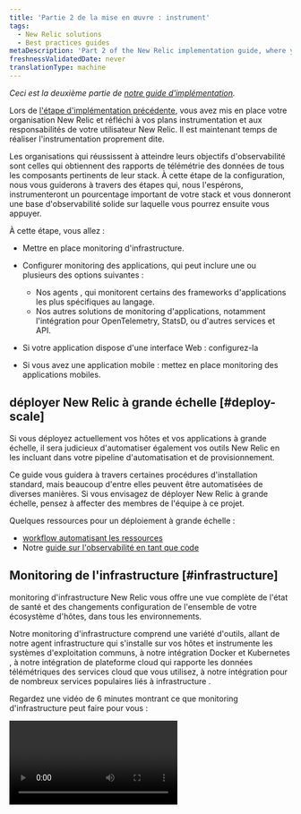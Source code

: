 ```yaml
---
title: 'Partie 2 de la mise en œuvre : instrument'
tags:
  - New Relic solutions
  - Best practices guides
metaDescription: 'Part 2 of the New Relic implementation guide, where you instrument your frontend and backend systems.'
freshnessValidatedDate: never
translationType: machine
---
```


*Ceci est la deuxième partie de [notre guide d&apos;implémentation](/docs/new-relic-solutions/get-started/implementation-guide-intro).*

Lors de [l&apos;étape d&apos;implémentation précédente,](/docs/new-relic-solutions/get-started/implementation-guide-planning-setup) vous avez mis en place votre organisation New Relic et réfléchi à vos plans instrumentation et aux responsabilités de votre utilisateur New Relic. Il est maintenant temps de réaliser l&apos;instrumentation proprement dite.

Les organisations qui réussissent à atteindre leurs objectifs d&apos;observabilité sont celles qui obtiennent des rapports de télémétrie des données de tous les composants pertinents de leur stack. À cette étape de la configuration, nous vous guiderons à travers des étapes qui, nous l&apos;espérons, instrumenteront un pourcentage important de votre stack et vous donneront une base d&apos;observabilité solide sur laquelle vous pourrez ensuite vous appuyer.

À cette étape, vous allez :

* Mettre en place monitoring d&apos;infrastructure.

* Configurer monitoring des applications, qui peut inclure une ou plusieurs des options suivantes :

  * Nos agents <InlinePopover type="apm" />, qui monitorent certains des frameworks d&apos;applications les plus spécifiques au langage.
  * Nos autres solutions de monitoring d&apos;applications, notamment l&apos;intégration pour OpenTelemetry, StatsD, ou d&apos;autres services et API.

* Si votre application dispose d&apos;une interface Web : configurez-la<InlinePopover type="browser" />

* Si vous avez une application mobile : mettez en place monitoring des applications mobiles.

## déployer New Relic à grande échelle [#deploy-scale]

Si vous déployez actuellement vos hôtes et vos applications à grande échelle, il sera judicieux d&apos;automatiser également vos outils New Relic en les incluant dans votre pipeline d&apos;automatisation et de provisionnement.

Ce guide vous guidera à travers certaines procédures d&apos;installation standard, mais beaucoup d&apos;entre elles peuvent être automatisées de diverses manières. Si vous envisagez de déployer New Relic à grande échelle, pensez à affecter des membres de l&apos;équipe à ce projet.

Quelques ressources pour un déploiement à grande échelle :

* [workflow automatisant les ressources](https://developer.newrelic.com/automate-workflows)
* Notre [guide sur l&apos;observabilité en tant que code](/docs/new-relic-solutions/observability-maturity/operational-efficiency/observability-as-code-guide)

## Monitoring de l&apos;infrastructure [#infrastructure]

monitoring d&apos;infrastructure New Relic vous offre une vue complète de l&apos;état de santé et des changements configuration de l&apos;ensemble de votre écosystème d&apos;hôtes, dans tous les environnements.

Notre monitoring d&apos;infrastructure comprend une variété d&apos;outils, allant de notre agent infrastructure qui s&apos;installe sur vos hôtes et instrumente les systèmes d&apos;exploitation communs, à notre intégration Docker et Kubernetes , à notre intégration de plateforme cloud qui rapporte les données télémétriques des services cloud que vous utilisez, à notre intégration pour de nombreux services populaires liés à infrastructure .

Regardez une vidéo de 6 minutes montrant ce que monitoring d&apos;infrastructure peut faire pour vous :

<Video id="PDpwGIL5s0U" type="youtube" />

Si vous avez déjà instrumenté une partie de votre infrastructure, vous devriez la voir dans l&apos;interface utilisateur de l&apos;infrastructure. Si vous ne l&apos;avez pas encore fait ou si vous devez ajouter plus de données, cette section vous donnera quelques chemins recommandés.

### Installation guidée (infrastructure et APM) [#guided-install]

Le guide d&apos;installation est un bon choix pour les petites organisations ou pour toute personne souhaitant tester New Relic avant une installation plus complète.

L&apos;installation guidée détecte automatiquement votre environnement et installe les solutions applicables, y compris notre infrastructure agent , certaines infrastructureintégrations liées à , notre Kubernetes intégration , les agents APM et certaines log instrumentation. Il fonctionne dans la plupart des environnements courants, y compris les systèmes d&apos;exploitation courants, dans les conteneurs Docker et les applications dans Kubernetes.

L&apos;installation guidée peut être une bonne option pour tester et prototyper avant un déploiement à plus grande échelle. Si vous préférez installer les éléments manuellement ou avoir plus de contrôle sur le processus d&apos;installation, consultez la section d&apos;installation manuelle ci-dessous.

Pour voir quelqu&apos;un utiliser le guide d&apos;installation pour ajouter des données et un tableau de bord en quelques minutes seulement, regardez cette vidéo de 5 minutes :

<Video id="6U-RQIkBJOA" type="youtube" />

Prêt à utiliser l’installation guidée ? Accédez à la [page d’installation guidée dans New Relic.](https://one.newrelic.com/marketplace?state=83ad7308-eba3-c490-39ae-54547650309e)

### Installation manuelle pour l&apos;agent infrastructure et intégration sur hôte [#manual-infrastructure]

En alternative ou en complément du [guide d&apos;installation](#infra-guided-install), vous trouverez ci-dessous les procédures d&apos;installation de l&apos;agent infrastructure et d&apos;intégration des services infrastructure :

<CollapserGroup>
  <Collapser id="manual-infra-install" title="Options d'installation manuelle pour l'infrastructure">
    Voici les options manuelles pour l&apos;installation de l&apos;agent infrastructure et de notre intégration sur hôte :

    ### Monitorer votre système d&apos;exploitation (Linux, Windows, macOS)

    Notre agent infrastructure héberge et prend en charge de nombreuses intégrations pour d&apos;autres services liés à infrastructure . L&apos;agent peut être installé sur un hôte (qu&apos;il s&apos;agisse d&apos;un nœud dans un cluster Kubernetes, d&apos;une VM dans votre propre data center sur site ou d&apos;une VM dans le cloud) ou dans un conteneur Docker . Sélectionnez une option pertinente :

    * [Installer l&apos;agent sur un hôte](/docs/infrastructure/install-infrastructure-agent/get-started/install-infrastructure-agent/#install)

    * [Installer l&apos;agent dans le conteneur Docker](/docs/infrastructure/install-infrastructure-agent/linux-installation/docker-instrumentation-infrastructure-monitoring)

    * Kubernetes :

      * [Installer l&apos;agent via Kubernetes](/install/kubernetes)
      * Utilisez [notre intégration Pixie](/docs/kubernetes-pixie/auto-telemetry-pixie/install-auto-telemetry-pixie) pour obtenir les données télémétriques et les dashboards Kubernetes

    Vous souhaitez déployer à grande échelle ? Découvrez [nos options de gestion de configuration](/docs/infrastructure/install-infrastructure-agent/configuration/configure-infrastructure-agent/#config-mgmt).

    ### Monitorer les services infrastructure

    Notre intégration sur hôte instrumente de nombreux services populaires liés à infrastructure , comme Apache, Cassandra, MySQL, NGINX, StatsD, et plus encore. Pour commencer, choisissez l&apos;option qui correspond à votre stack:

    * Si vous utilisez Kubernetes : [installez-le via notre intégration Kubernetes](/docs/kubernetes-pixie/kubernetes-integration/advanced-configuration/monitor-services/monitor-services-running-kubernetes)
    * Si vous utilisez Amazon ECS : [installez via notre intégration ECS](/docs/infrastructure/host-integrations/host-integrations-list/monitor-services-running-amazon-ecs)
    * Sinon : [installez manuellement l&apos;intégration spécifique dont vous avez besoin](https://one.newrelic.com/marketplace?state=1be08f1d-0fd0-0bb2-4c13-44b4bbaba798)
  </Collapser>
</CollapserGroup>

### Plateforme Cloud : AWS, Azure, GCP [#cloud]

Lorsque vous installez l&apos;agent infrastructure sur des hôtes sur des plateformes cloud prises en charge (AWS, Azure, GCP), vous obtenez des métadonnées de base signalées sur ces plateformes par défaut. De plus, vous devez activer notre cloud d&apos;intégration pour obtenir des données plus détaillées à partir des services de votre plateforme cloud :

* [AWS](https://newrelic.com/instant-observability/?category=amazon-web-services)
* [Azure](https://newrelic.com/instant-observability/?category=azure)
* [BPC](https://newrelic.com/instant-observability/?category=google-cloud-platform)

Intéressé par un déploiement à grande échelle ? Quelques ressources :

* Notre [guide d&apos;observabilité en tant que code](/docs/new-relic-solutions/observability-maturity/operational-efficiency/observability-as-code-guide/#automation-tools) comprend des informations sur l&apos;utilisation de Terraform et d&apos;autres options
* [Nos documents API NerdGraph pour l&apos;intégration cloud](/docs/apis/nerdgraph/examples/nerdgraph-cloud-integrations-api-tutorial)

### Étendez et personnalisez monitoring d&apos;infrastructure [#extend-infra]

Nous disposons de nombreux outils monitoring d&apos;infrastructure , et ces outils disposent de diverses options de personnalisation et configuration . Vous pouvez également étendre les capacités de l&apos;agent infrastructure avec [notre intégration Flex simple](/docs/infrastructure/host-integrations/host-integrations-list/flex-integration-tool-build-your-own-integration), qui vous permet de créer une intégration pour presque tous les services. Vous avez également la possibilité d’utiliser directement [nos API d’ingestion de données](/docs/apis/intro-apis/introduction-new-relic-apis/#data-type-apis) .

### Conseils sur l&apos;utilisation de l&apos;interface utilisateur de l&apos;infrastructure

* [Regardez une vidéo de 5 minutes montrant comment utiliser l&apos;interface utilisateur de l&apos;infrastructure](https://www.youtube.com/watch?v=vudbQPOmQ58)
* [monitoring des infrastructures bonnes pratiques](/docs/new-relic-solutions/best-practices-guides/full-stack-observability/infrastructure-monitoring-best-practices-guide)

## Monitoring d&apos;applications [#apm]

<img title="APM overview" alt="An image showing an example APM page." src="/images/apm_screenshot-full_apm-intro-overview.webp" />

<figcaption>
  La page récapitulative de l&apos;APM vous donne un aperçu de certaines de vos mesures d&apos;application les plus importantes.
</figcaption>

Ensuite, vous instrumentez votre ou vos applications, si vous ne l&apos;avez pas déjà fait (par exemple, avec le [guide d&apos;installation](#guided-install)). instrumenté votre application vous donne des informations détaillées sur ses performances et sa disponibilité, et vous aide à diagnostiquer les problèmes de performances des applications.

Nous avons plusieurs solutions pour monitoring des performances des applications (APM). Sélectionnez le choix le plus approprié ci-dessous :

* Nos <InlinePopover type="apm" />agents : c&apos;est le choix le plus populaire pour monitoring des applications. Si vous n&apos;avez pas encore installé un agent APM (par exemple, via l&apos;installation guidée), accédez à [la page d&apos;interface utilisateur <DNT>**Add your data**</DNT> ](https://one.newrelic.com/marketplace?state=b0897c4b-8fb0-eac2-7d6a-613337a6e03d)et sélectionnez une langue. Une fois que vous avez terminé, recherchez les données de votre application dans l’ [interface utilisateur récapitulative APM](/docs/apm/apm-ui-pages/monitoring/apm-summary-page-view-transaction-apdex-usage-data) et dans [l’interface utilisateur de tracing distribué](/docs/distributed-tracing/ui-data/understand-use-distributed-tracing-ui).
* Notre intégration OpenTelemetry : [configurez OpenTelemetry](/docs/more-integrations/open-source-telemetry-integrations/opentelemetry/opentelemetry-introduction) et consultez vos données dans [notre interface utilisateur OpenTelemetry](/docs/more-integrations/open-source-telemetry-integrations/opentelemetry/view-your-data/opentelemetry-find-entities).
* Nous avons [intégré des normes et services de télémétrie communs](https://newrelic.com/instant-observability/?category=open-source-monitoring), comme [StatsD](https://newrelic.com/instant-observability/statsd) et Prometheus.
* Pour les applications mobiles et les applications de navigateur : nous en parlerons plus en détail dans un instant.

### APM bonnes pratiques et considérations [#apm-tips]

Nos agents <InlinePopover type="apm" />sont l&apos;un de nos outils les plus populaires, nous allons donc maintenant vous donner quelques conseils et considérations sur l&apos;APM.

#### Nommage de l&apos;application [#app-naming]

Vous devrez passer un peu de temps à réfléchir au nom à donner à vos applications de monitoring APM dans New Relic. Si vous modifiez le nom de l&apos;application ultérieurement, elle sera traitée comme une nouvelle application et vous n&apos;aurez pas de rapports de données continus pour cette application. Pour assurer la cohérence, nous vous recommandons de standardiser le nom de votre application : par exemple, ajoutez `[staging]` à tous les noms d&apos;applications dans un environnement de simulation.

Pour plus de conseils sur la dénomination des applications, consultez [Dénomination des applications](/docs/apm/agents/manage-apm-agents/app-naming/name-your-application).

#### Marqueur de déploiement APM [#apm-deployment]

C&apos;est une bonne pratique de configurer des marqueurs de déploiement, qui vous aident à voir comment les problèmes de performances sont liés à votre déploiement. Pour savoir comment configurer cela, voir [marqueur de déploiement](/docs/apm/new-relic-apm/maintenance/record-monitor-deployments).

#### instrumentation personnalisée pour APM [#apm-custom-instrumentation]

Prêts à l&apos;emploi, nos agents APM vous offrent de nombreuses vues organisées et un tableau de bord. Mais personnaliser les données signalées vous aidera à tirer le meilleur parti de New Relic. Par exemple, si vous avez des identifiants utilisateur/clients qu&apos;il est important pour vous de suivre, vous pouvez configurer vos agents APM pour les signaler. Pour commencer, voir :

* [instrumentation personnalisée](/docs/apm/agents/manage-apm-agents/agent-data/custom-instrumentation), pour personnaliser la façon dont l&apos;agent instrumente votre application
* [événement personnalisé et attribut](/docs/data-apis/custom-data/custom-events/apm-report-custom-events-attributes), pour ajouter de nouveaux événements et métadonnées

#### Collaboration entre développeurs [#codestream]

Vous souhaitez que vos développeurs soient encore plus alignés ? New Relic CodeStream est une plateforme de collaboration entre développeurs qui permet à votre équipe de réviser le code de manière naturelle et contextuelle. CodeStream facilite vos discussions en leur permettant de se dérouler dans leur contexte dans votre IDE. Il préserve également les connaissances institutionnelles qui sont souvent perdues dans les canaux Slack et les e-mails. [En savoir plus sur CodeStream.](/docs/codestream/start-here/what-is-codestream)

#### Autres bonnes pratiques [#more-on-apm]

Pour plus de conseils sur l&apos;APM, consultez [APM bonnes pratiques](/docs/new-relic-solutions/best-practices-guides/full-stack-observability/apm-best-practices-guide/).

## monitoring des utilisateurs réels [#real-user-monitoring]

Pour vous aider à monitorer l&apos;expérience finale de votre utilisateur, nous proposons une observabilité côté navigateur et application mobile.

### Monitoring de navigateurs [#browser]

Notre monitoring de navigateurs vous donne des informations détaillées sur les expériences que votre utilisateur final a avec vos propriétés numériques. Notre agent de navigateur est optimisé pour une grande variété d&apos;architectures d&apos;applications. Il peut monitorer les applications dynamiques et suivre les changements d&apos;itinéraire, les chargements de pages initiaux et l&apos;activité synchrone et asynchrone lors de l&apos;interaction avec le navigateur. Vous pouvez également voir vos données utilisateur réelles dans vos traces distribuées, à côté de vos données d&apos;application.

Il est facile de configurer monitoring des navigateurs, surtout si vous avez déjà installé un agent APM. Pour commencer, consultez [la page de l’interface utilisateur <DNT>**Add your data**</DNT> ](https://one.newrelic.com/marketplace?state=dbe79256-a6cf-ea3e-baac-c5dab3a0b5cb)et cliquez sur <DNT>**Browser monitoring**</DNT>.

Une fois la configuration terminée, recherchez vos données dans la [page de résumé de l&apos;interface utilisateur du navigateur](/docs/browser/browser-monitoring/getting-started/browser-summary-page) et dans [l&apos;interface utilisateur de tracing distribué](/docs/distributed-tracing/ui-data/understand-use-distributed-tracing-ui). Utilisez nos [graphiques Core Web Vitals](/docs/browser/browser-monitoring/getting-started/browser-summary-page/#core_vitals) pour comprendre les performances de vos services selon les Core Web Vitals de Google.

Regardez une courte vidéo sur la configuration monitoring des navigateurs :

<Video id="blPC5R5l7C8" type="youtube" />

Lors de la configuration de votre monitoring de navigateurs, il est important de vous assurer que les segments d&apos;URL de votre navigateur sont capturés correctement. Parfois, les URL seront regroupées et agrégées à un niveau trop élevé pour être utiles, et parfois elles seront trop granulaires et vous souhaiterez davantage d&apos;agrégation. Pour en savoir plus, consultez [Données de groupe](/docs/new-relic-solutions/best-practices-guides/full-stack-observability/browser-monitoring-best-practices-guide/#segment-allowlist) et autres conseils dans [le guide des bonnes pratiques](/docs/new-relic-solutions/best-practices-guides/full-stack-observability/browser-monitoring-best-practices-guide).

### Monitoring de l’activité mobile [#mobile]

Notre fonctionnalité monitoring des applications mobiles vous aide à obtenir une visibilité plus approfondie sur vos applications mobiles Android, iOS et React Native et leurs performances. Vous verrez également vos données utilisateur mobiles dans vos traces distribuées, aux côtés de vos données d&apos;application.

Pour commencer, consultez [la page de l’interface utilisateur <DNT>**Add your data**</DNT> ](https://one.newrelic.com/marketplace?state=dbe79256-a6cf-ea3e-baac-c5dab3a0b5cb)et sélectionnez un framework mobile. Une fois terminé, vous verrez vos données dans [l&apos;interface utilisateur des applications mobiles monitoring ](/docs/mobile-monitoring/mobile-monitoring-ui/mobile-app-pages/mobile-apps-summary-page).

Voici une courte vidéo de 3 minutes montrant comment monitorer une application mobile React Native :

<Video id="Y32ujX-flm8" type="youtube" />

Pour en savoir plus sur la mise en place monitoring des applications mobiles, consultez [notre guide du monitoring des applications mobiles bonnes pratiques](/docs/new-relic-solutions/best-practices-guides/full-stack-observability/mobile-monitoring-best-practices-guide).

## Logs [#logs]

Nos agents APM et notre agent infrastructure sont conçus pour générer des rapports prêts à l&apos;emploi pour certains frameworks et configurations de logging courants. Nous appelons ces données de log *des logs en contexte,* car vous voyez ces logs non seulement dans notre interface utilisateur de log principale, mais également à côté de vos données d&apos;application et d&apos;hôte dans l&apos;interface utilisateur APM et infrastructure .

Après avoir installé ces agents, il est possible que le log ne s&apos;affiche pas. Une raison courante est que vos logs ne sont pas stockés dans un répertoire attendu. Si vous avez installé l&apos; infrastructure et/ou les agents APM et que vous ne voyez pas le log, consultez [Ne pas voir le log](/docs/logs/troubleshooting/no-log-data-appears-ui).

### Transfert de logs [#log-forwarding]

En plus du log de nos agents, vous pouvez également [configurer le transfert de log](/docs/logs/forward-logs/enable-log-management-new-relic) pour signaler le log de nombreux services populaires, tels que Fluentd, Cloudflare et Logstash.

### interface utilisateur du log [#logs-ui]

Voici une vidéo de 2 minutes montrant notre interface utilisateur de log en action :

<Video id="61mn1WFVmoM" type="youtube" width="560px" />

### Configuration du log [#log-config]

Nous analysons automatiquement votre log et détectons les attributs importants (paires valeur clé) afin que vous puissiez plus facilement rechercher, interroger et alerter sur votre log. Mais comme les logs varient énormément et sont si peu structurés, nous ne pouvons généralement pas analyser tout ce qui vous concerne. Vous souhaiterez donc probablement définir des règles d&apos;analyse et configuration supplémentaires. Pour en savoir plus, voir [Configurer l&apos;analyse des log](/docs/logs/ui-data/parsing).

Le log peut parfois générer une grande quantité de données ingérées. Pour en savoir plus sur la façon d&apos;ajuster ou de réduire l&apos;ingestion de vos données de log, consultez [Gérer les données](/docs/data-apis/manage-data/manage-data-coming-new-relic/#adjust-log-ingest).

## Quelques bonnes pratiques après l&apos;installation [#post-install]

L&apos;installation de nos agents et autres intégrations n&apos;est que la première étape d&apos;un processus continu d&apos;optimisation de l&apos;observabilité. Quelques bonnes pratiques à garder à l’esprit :

* Pour l&apos;instrumentation que vous avez configurée, vous souhaiterez ultérieurement consacrer du temps à configurer ces outils pour qu&apos;ils fonctionnent au mieux pour vous. Par exemple, si vous avez installé un agent APM, vous devrez consulter ultérieurement la documentation de cet agent pour comprendre les options de configuration.
* Accédez à [l’interface utilisateur d’utilisation](/docs/accounts/accounts-billing/new-relic-one-pricing-billing/new-relic-one-pricing-billing#usage-ui) pour obtenir une vue d’ensemble de votre ingestion de données.
* Si vous avez installé un ou plusieurs de nos agents, vous devez [les mettre à jour](/docs/new-relic-solutions/new-relic-one/install-configure/update-new-relic-agent) à une cadence définie. Pour de meilleurs résultats, nous recommandons une fréquence mensuelle ou trimestrielle.

<InstallFeedback />

## Valider le reporting des données [#validate]

<img title="A service map" alt="A service map" src="/images/synthetic_screenshot-full_service-maps-new-relic-one.webp" />

<figcaption>
  L’examen des cartes de service est une façon de vous assurer que vous avez instrumenté tout ce dont vous avez besoin pour le monitoring.
</figcaption>

À ce stade, si vous ne l’avez pas déjà fait, vous devez examiner les données que vous signalez. Idéalement, vous aurez une bonne visibilité de toutes les entités concernées par vos opérations.

Voici quelques conseils pour comprendre les données que vous signalez et vous assurer que vous êtes bien configuré :

* Accédez à [la vue explorateur](https://one.newrelic.com/nr1-core?state=0e6740e6-32c3-125b-de72-22a4848c6eaf), où vous pouvez voir toutes vos entités de monitoring en un seul endroit.
* Consultez [l’interface utilisateur de tracing distribué](https://one.newrelic.com/distributed-tracing) et voyez à quel point votre trace est complète.
* Accédez à [l&apos;interface utilisateur d&apos;utilisation](/docs/accounts/accounts-billing/new-relic-one-pricing-billing/new-relic-one-pricing-billing#usage-ui) pour voir un aperçu de vos données ingérées (notez que cela nécessite des autorisations de facturation)
* Si vous avez déjà configuré [une charge de travail](/docs/new-relic-solutions/new-relic-one/workloads/workloads-isolate-resolve-incidents-faster) dans New Relic, assurez-vous que ces charges de travail contiennent les données que vous vous attendez à voir. (Nous parlerons davantage de la charge de travail plus tard.)
* Si vous souhaitez approfondir l&apos;optimisation de votre instrumentation, consultez notre [application de maturité du compte](https://one.newrelic.com/marketplace?state8c01154b-6b04-3abc-3c4c-3af8db3276cf): elle vous aide à revoir votre instrumentation et à voir les fonctionnalités que vous n&apos;utilisez pas.

Si vous constatez des lacunes importantes dans instrumentation, vous pouvez les combler en [mettant en place davantage d&apos;intégration](https://newrelic.com/instant-observability), soit maintenant, soit après avoir terminé ce guide.

## Prochaine étape [#next]

Prêt à poursuivre votre parcours de mise en œuvre ? Passez à l’étape suivante : [<DNT>**Understand and organize your data**</DNT>](/docs/new-relic-solutions/get-started/implementation-guide-organize-data).